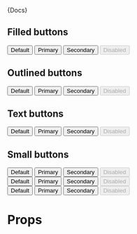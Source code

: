 

<Meta title="Components|Buttons" component={Button} />

<Description>{Docs}</Description>

## Filled buttons

<Preview>
  <Story name="Filled" parameters={{ decorators: [withKnobs] }}>
    <div>
      <Button>Default</Button>
      <Button color="primary">Primary</Button>
      <Button color="secondary">Secondary</Button>
      <Button disabled>Disabled</Button>
    </div>
  </Story>
</Preview>

## Outlined buttons

<Preview>
  <Story name="Outlined">
    <div>
      <Button variant="outlined">Default</Button>
      <Button color="primary" variant="outlined">
        Primary
      </Button>
      <Button color="secondary" variant="outlined">
        Secondary
      </Button>
      <Button disabled variant="outlined">
        Disabled
      </Button>
    </div>
  </Story>
</Preview>

## Text buttons

<Preview>
  <Story name="Text">
    <div>
      <Button variant="text">Default</Button>
      <Button color="primary" variant="text">
        Primary
      </Button>
      <Button color="secondary" variant="text">
        Secondary
      </Button>
      <Button disabled variant="text">
        Disabled
      </Button>
    </div>
  </Story>
</Preview>

## Small buttons

<Preview>
  <Story name="Small">
    <div>
      <div style={{
        marginBottom: `var(--space)`
      }}>
        <Button size="small">Default</Button>
        <Button color="primary" size="small">
          Primary
        </Button>
        <Button color="secondary" size="small">
          Secondary
        </Button>
        <Button size="small" disabled>
          Disabled
        </Button>
      </div>
      <div style={{
        marginBottom: `var(--space)`
      }}>
        <Button size="small" variant="outlined">Default</Button>
        <Button color="primary" variant="outlined" size="small">
          Primary
        </Button>
        <Button color="secondary" variant="outlined" size="small">
          Secondary
        </Button>
        <Button size="small" variant="outlined" disabled>
          Disabled
        </Button>
      </div>
      <div>
        <Button size="small" variant="text">Default</Button>
        <Button color="primary" variant="text" size="small">
          Primary
        </Button>
        <Button color="secondary" variant="text" size="small">
          Secondary
        </Button>
        <Button size="small" variant="text" disabled>
          Disabled
        </Button>
      </div>
    </div>
  </Story>
</Preview>

# Props

<Props of={Button} />
